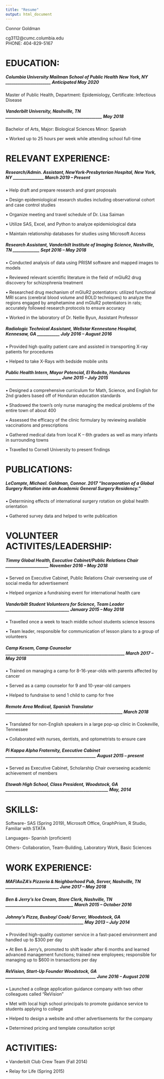 ```yaml
---
title: "Resume"
output: html_document
---
```



Connor Goldman 

cg3112@cumc.columbia.edu  
PHONE: 404-829-5167 

# EDUCATION: 

##### Columbia University Mailman School of Public Health New York, NY ______________________    Anticipated May 2020 

Master of Public Health, Department: Epidemiology, Certificate: Infectious Disease 

 

##### Vanderbilt University, Nashville, TN    _______________________________________________    May 2018 

Bachelor of Arts, Major: Biological Sciences Minor: Spanish 

•    Worked up to 25 hours per week while attending school full-time 

 

# RELEVANT EXPERIENCE: 

##### Research/Admin. Assistant, NewYork-Presbyterian Hospital, New York, NY  _______________   March 2019 – Present 
•    Help draft and prepare research and grant proposals 

•    Design epidemiological research studies including observational cohort and case control studies   

•    Organize meeting and travel schedule of Dr. Lisa Saiman 

•    Utilize SAS, Excel, and Python to analyze epidemiological data 

•    Maintain relationship databases for studies using Microsoft Access 

 

##### Research Assistant, Vanderbilt Institute of Imaging Science, Nashville, TN _____________ Sept 2016 –  May 2018  

•    Conducted analysis of data using PRISM software and mapped images to models 

•    Reviewed relevant scientific literature in the field of mGluR2 drug discovery for schizophrenia treatment   

•    Researched drug mechanism of mGluR2 potentiators: utilized functional MRI scans (cerebral blood volume and BOLD techniques) to analyze the regions engaged by amphetamine and mGluR2 potentiators in rats; accurately followed research protocols to ensure accuracy 

•    Worked in the laboratory of Dr. Nellie Byun, Assistant Professor 

 

##### Radiologic Technical Assistant, Wellstar Kennestone Hospital, Kennesaw, GA ___________ July 2016 – August 2016 

•    Provided high quality patient care and assisted in transporting X-ray patients for procedures 

•    Helped to take X-Rays with bedside mobile units   

   

##### Public Health Intern, Mayor Potencial, El Rodeíto, Honduras ___________________________ June 2015 – July 2015 

•     Designed a comprehensive curriculum for Math, Science, and English for 2nd graders based off of Honduran education standards 

•     Shadowed the town’s only nurse managing the medical problems of the entire town of about 400  

•     Assessed the efficacy of the clinic formulary by reviewing available vaccinations and prescriptions 

•     Gathered medical data from local K – 6th graders as well as many infants in surrounding towns 

•     Travelled to Cornell University to present findings 

 

# PUBLICATIONS: 

##### LeCompte, Michael. **Goldman, Connor**. 2017 “Incorporation of a Global Surgery Rotation into an Academic General Surgery Residency.” 

 •     Determining effects of international surgery rotation on global health orientation 

 •     Gathered survey data and helped to write publication 

 

# VOLUNTEER ACTIVITES/LEADERSHIP: 

##### Timmy Global Health, Executive Cabinet/Public Relations Chair _____________________   November 2016 – May 2018 

•    Served on Executive Cabinet, Public Relations Chair overseeing use of social media for advertisement 

•    Helped organize a fundraising event for international health care 

 

##### Vanderbilt Student Volunteers for Science, Team Leader _______________________________ January 2015 – May 2018 

•     Travelled once a week to teach middle school students science lessons 

•     Team leader, responsible for communication of lesson plans to a group of volunteers 

 

##### Camp Kesem, Camp Counselor __________________________________________________________ March 2017 – May 2018 

•    Trained on managing a camp for 8-16-year-olds with parents affected by cancer 

•    Served as a camp counselor for 9 and 10-year-old campers 

•    Helped to fundraise to send 1 child to camp for free 

 

##### Remote Area Medical, Spanish Translator _________________________________________________________   March 2018 

•    Translated for non-English speakers in a large pop-up clinic in Cookeville, Tennessee 

•    Collaborated with nurses, dentists, and optometrists to ensure care 

 

##### Pi Kappa Alpha Fraternity, Executive Cabinet ____________________________________________ August 2015 – present  

•     Served as Executive Cabinet, Scholarship Chair overseeing academic achievement of members 

 

##### Etowah High School, Class President, Woodstock, GA __________________________________________________ May, 2014 


# SKILLS: 

Software- SAS (Spring 2019), Microsoft Office, GraphPrism, R Studio, Familiar with STATA 

Languages- Spanish (proficient) 

Others- Collaboration, Team-Building, Laboratory Work, Basic Sciences 

 

# WORK EXPERIENCE: 

##### MAFIAoZA’s Pizzeria & Neighborhood Pub, Server, Nashville, TN __________________________ June 2017 – May 2018  

##### Ben & Jerry’s Ice Cream, Store Clerk, Nashville, TN _________________________________ March 2015 – October 2016 
##### Johnny’s Pizza, Busboy/ Cook/ Server, Woodstock, GA ______________________________________ May 2013 – July 2014 

•    Provided high-quality customer service in a fast-paced environment and handled up to $300 per day 

•    At Ben & Jerry’s, promoted to shift leader after 6 months and learned advanced management functions; trained new employees; responsible for managing up to $600 in transactions per day 

 

##### ReVision, Start-Up Founder Woodstock, GA ____________________________________________  June 2016 – August 2016 

•    Launched a college application guidance company with two other colleagues called “ReVision” 

•    Met with local high school principals to promote guidance service to students applying to college 

•    Helped to design a website and other advertisements for the company 

•    Determined pricing and template consultation script 

   

# ACTIVITIES: 

•     Vanderbilt Club Crew Team (Fall 2014) 

•     Relay for Life (Spring 2015) 




